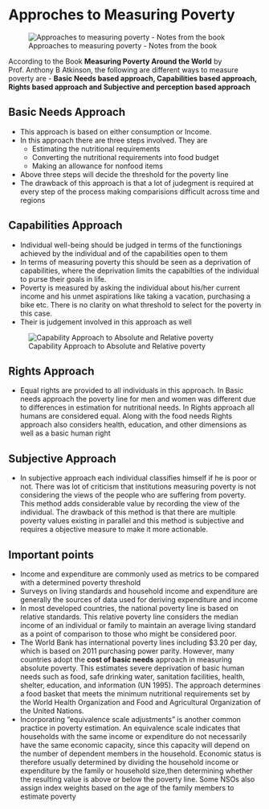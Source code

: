 # Approches to Measuring Poverty

![Approaches to measuring poverty - Notes from the book](/Images/measuring_poverty.png)


According to the Book **Measuring Poverty Around the World** by Prof. Anthony B Atkinson, the following are different ways to measure poverty are - **Basic Needs based approach, Capabilities based approach, Rights based approach and Subjective and perception based approach**


## Basic Needs Approach
* This approach is based on either consumption or Income.
* In this approach there are three steps involved. They are
    * Estimating the nutritional requirements 
    * Converting the nutritional requirements into food budget
    * Making an allowance for nonfood items
* Above three steps will decide the threshold for the poverty line
* The drawback of this approach is that a lot of judegment is required at every step of the process making comparisions difficult across time and regions


## Capabilities Approach
* Individual well-being should be judged in terms of the functionings achieved by the individual and of the capabilities open to them
* In terms of measuring poverty this should be seen as a deprivation of capabilities, where the deprivation limits the capabilties of the individual to purse their goals in life.
* Poverty is measured by asking the individual about his/her current income and his unmet aspirations like taking a vacation, purchasing a bike etc. There is no clarity on what threshold to select for the poverty in this case.
* Their is judgement involved in this approach as well

![Capability Approach to Absolute and Relative poverty](/Images/capability_approach.png)


## Rights Approach
* Equal rights are provided to all individuals in this approach. In Basic needs approach the poverty line for men and women was different due to differences in estimation for nutritional needs. In Rights approach all humans are considered equal. Along with the food needs Rights approach also considers health, education, and other dimensions as well as a basic human right

## Subjective Approach
* In subjective approach each individual classifies himself if he is poor or not. There was lot of criticism that institutions measuring poverty is not considering the views of the people who are suffering from poverty. This method adds considerable value by recording the view of the individual. The drawback of this method is that there are multiple poverty values existing in parallel and this method is subjective and requires a objective measure to make it more actionable.

## Important points
* Income and expenditure are commonly used as metrics to be compared with a determined poverty
threshold 
* Surveys on living standards and household income and expenditure are generally the
sources of data used for deriving expenditure and income
* In most developed countries, the national poverty line is based on relative standards. This relative poverty line considers the median income of an individual or family to maintain an average living standard as a point of comparison to those who might be considered poor.
* The World Bank has international poverty
lines including $3.20 per day, which is based on 2011 purchasing power parity. However, many countries adopt the **cost of basic needs** approach in measuring absolute poverty. This estimates severe deprivation of basic human
needs such as food, safe drinking water, sanitation facilities, health, shelter, education, and information (UN 1995).
The approach determines a food basket that meets the minimum nutritional requirements set by the World Health Organization and Food and Agricultural Organization of the United Nations.
* Incorporating “equivalence scale adjustments” is another common practice in poverty estimation. An equivalence scale indicates that households with the same income or expenditure do not necessarily have the same economic
capacity, since this capacity will depend on the number of dependent members in the household. Economic status is therefore usually determined by dividing the household income or expenditure by the family or household size,then determining whether the resulting value is above or below the poverty line. Some NSOs also assign index weights based on the age of the family members to estimate poverty

